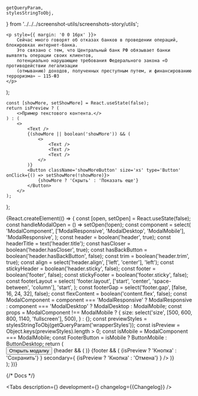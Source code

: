 

    getQueryParam,
    stylesStringToObj,
} from '../../../screenshot-utils/screenshots-story/utils';

<Meta title='Components/Modal' id='Modal' />

    <p style={{ margin: '0 0 16px' }}>
        Сейчас много говорят об отказах банков в проведении операций, блокировках интернет-банка.
        Это связано с тем, что Центральный банк РФ обязывает банки выявлять операции своих клиентов,
        потенциально нарушающие требования Федерального закона «О противодействии легализации
        (отмыванию) доходов, полученных преступным путем, и финансированию терроризма» — 115-ФЗ
    </p>
);

    const [showMore, setShowMore] = React.useState(false);
    return isPreview ? (
        <>Пример текстового контента.</>
    ) : (
        <>
            <Text />
            {(showMore || boolean('showMore')) && (
                <>
                    <Text />
                    <Text />
                    <Text />
                </>
            )}
            <Button className='showMoreButton' size='xs' type='Button' onClick={() => setShowMore(!showMore)}>
                {showMore ? 'Скрыть' : 'Показать еще'}
            </Button>
        </>
    );
};


<Story name='Modal'>
    {React.createElement(() => {
        const [open, setOpen] = React.useState(false);
        const handleModalOpen = () => setOpen(!open);
        const component = select(
            'ModalComponent',
            ['ModalResponsive', 'ModalDesktop', 'ModalMobile'],
            'ModalResponsive',
        );
        const header = boolean('header', true);
        const headerTitle = text('header.title');
        const hasCloser = boolean('header.hasCloser', true);
        const hasBackButton = boolean('header.hasBackButton', false);
        const trim = boolean('header.trim', true);
        const align = select('header.align', ['left', 'center'], 'left');
        const stickyHeader = boolean('header.sticky', false);
        const footer = boolean('footer', false);
        const stickyFooter = boolean('footer.sticky', false);
        const footerLayout = select(
            'footer.layout',
            ['start', 'center', 'space-between', 'column'],
            'start',
        );
        const footerGap = select('footer.gap', [false, 16, 24, 32], false);
        const flexContent = boolean('content.flex', false);
        const ModalComponent =
            component === 'ModalResponsive'
                ? ModalResponsive
                : component === 'ModalDesktop'
                ? ModalDesktop
                : ModalMobile;
        const props =
            ModalComponent !== ModalMobile
                ? {
                      size: select('size', [500, 600, 800, 1140, 'fullscreen'], 500),
                  }
                : {};
        const previewStyles = stylesStringToObj(getQueryParam('wrapperStyles'));
        const isPreview = Object.keys(previewStyles).length > 0;
        const isMobile = ModalComponent === ModalMobile;
        const FooterButton = isMobile ? ButtonMobile : ButtonDesktop;
        return (
            <div style={{ display: 'inline-block', background: 'transparent', ...previewStyles }}>
                <Button type='button' size='xs' onClick={handleModalOpen}>
                    Открыть модалку
                </Button>
                <ModalComponent
                    open={open || boolean('open')}
                    onClose={handleModalOpen}
                    keepMounted={boolean('keepMounted', false)}
                    backdropProps={{
                        invisible: boolean('invisibleBackdrop', false),
                    }}
                    {...props}
                >
                    {header && (
                        <ModalComponent.Header
                            sticky={stickyHeader}
                            hasCloser={hasCloser}
                            hasBackButton={hasBackButton}
                            title={headerTitle}
                            trim={trim}
                            align={align}
                            {...(isMobile && {titleSize: select('titleSize', ['default', 'compact'], 'default')})}
                        />
                    )}
                    <ModalComponent.Content flex={flexContent}>
                        <Content isPreview={isPreview} />
                    </ModalComponent.Content>
                    {footer && (
                        <ModalComponent.Footer sticky={stickyFooter}>
                            <ModalComponent.Controls
                                layout={footerLayout}
                                gap={footerGap}
                                primary={
                                    <FooterButton size={isMobile ? 'm' : 's'} view='primary'>
                                        {isPreview ? 'Кнопка' : 'Сохранить'}
                                    </FooterButton>
                                }
                                secondary={
                                    <FooterButton size={isMobile ? 'm' : 's'} view='secondary'>
                                        {isPreview ? 'Кнопка' : 'Отмена'}
                                    </FooterButton>
                                }
                            />
                        </ModalComponent.Footer>
                    )}
                </ModalComponent>
            </div>
        );
    })}
</Story>

{/* Docs */}

<ComponentHeader
    name='Modal'
    children='Модальное окно. Используется для отображения контента в модальном слое.'
/>

<Tabs
    description={<Description />}
    development={<Development />}
    changelog={<Markdown>{Changelog}</Markdown>}
/>
